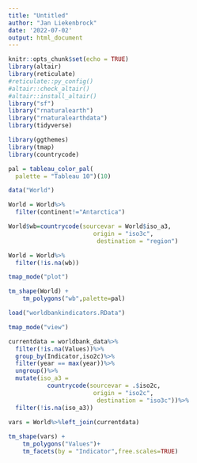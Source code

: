 ```yaml
---
title: "Untitled"
author: "Jan Liekenbrock"
date: '2022-07-02'
output: html_document
---
```


```r
knitr::opts_chunk$set(echo = TRUE)
library(altair)
library(reticulate)
#reticulate::py_config()
#altair::check_altair()
#altair::install_altair()
library("sf")
library("rnaturalearth")
library("rnaturalearthdata")
library(tidyverse)

```

```r
library(ggthemes)
library(tmap)
library(countrycode)

pal = tableau_color_pal(
  palette = "Tableau 10")(10)

data("World")

World = World%>%
  filter(continent!="Antarctica")

World$wb=countrycode(sourcevar = World$iso_a3,
                        origin = "iso3c",
                         destination = "region")

World = World%>%
  filter(!is.na(wb))

tmap_mode("plot")

tm_shape(World) +
    tm_polygons("wb",palette=pal)

```

```r
load("worldbankindicators.RData") 

tmap_mode("view")

currentdata = worldbank_data%>%
  filter(!is.na(Values))%>%
  group_by(Indicator,iso2c)%>%
  filter(year == max(year))%>%
  ungroup()%>%
  mutate(iso_a3 = 
           countrycode(sourcevar = .$iso2c,
                        origin = "iso2c",
                         destination = "iso3c"))%>%
  filter(!is.na(iso_a3))
  
vars = World%>%left_join(currentdata)

tm_shape(vars) +
    tm_polygons("Values")+
    tm_facets(by = "Indicator",free.scales=TRUE)


```
